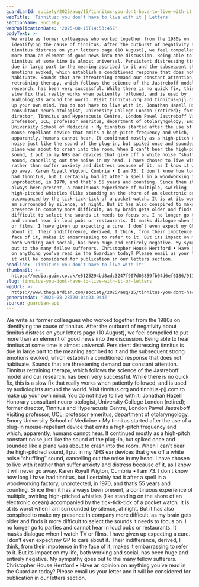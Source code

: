 ```yaml
---
guardianId: society/2025/aug/15/tinnitus-you-dont-have-to-live-with-it
webTitle: 'Tinnitus: you don’t have to live with it | Letters'
sectionName: Society
webPublicationDate: '2025-08-15T14:53:45Z'
bodyText: >-
  We write as former colleagues who worked together from the 1980s on
  identifying the cause of tinnitus. After the outburst of negativity about
  tinnitus distress on your letters page (10 August), we feel compelled to put
  more than an element of good news into the discussion. Being able to hear
  tinnitus at some time is almost universal. Persistent distressing tinnitus is
  due in large part to the meaning ascribed to it and the subsequent strong
  emotions evoked, which establish a conditioned response that does not
  habituate. Sounds that are threatening demand our constant attention. Tinnitus
  retraining therapy, which follows the science of the Jastreboff model and our
  research, has been very successful. While there is no quick fix, this is a
  slow fix that really works when patiently followed, and is used by
  audiologists around the world. Visit tinnitus.org and tinnitus-pjj.com to make
  up your own mind. You do not have to live with it. Jonathan Hazell Honorary
  consultant neuro-otologist, University College London (retired); former
  director, Tinnitus and Hyperacusis Centre, London Pawel Jastreboff Visiting
  professor, UCL; professor emeritus, department of otolaryngology, Emory
  University School of Medicine • My tinnitus started after the use of a plug-in
  mouse-repellant device that emits a high-pitch frequency and which,
  apparently, humans cannot hear. It continued mostly as a high-pitch constant
  noise just like the sound of the plug-in, but spiked once and sounded like a
  plane was about to crash into the room. When I can’t bear the high-pitched
  sound, I put in my NHS ear devices that give off a white noise “shuffling”
  sound, cancelling out the noise in my head. I have chosen to live with it
  rather than suffer anxiety and distress because of it, as I know it will never
  go away. Karen Royall Wigton, Cumbria • I am 73. I don’t know how long I have
  had tinnitus, but I certainly had it after a spell in a woodworking factory,
  unprotected, in 1970, and that’s 55 years and counting. Since then it has
  always been present, a continuous experience of multiple, swirling
  high-pitched whistles (like standing on the shore of an electronic ocean)
  accompanied by the tick-tick-tick of a pocket watch. It is at its worst when I
  am surrounded by silence, at night. But it has also conspired to make my
  presence in company more difficult, as my brain gets older and finds it more
  difficult to select the sounds it needs to focus on. I no longer go to parties
  and cannot hear in loud pubs or restaurants. It masks dialogue when I watch TV
  or films. I have given up expecting a cure. I don’t even expect my GP to care
  about it. Their indifference, derived, I think, from their impotence in the
  face of it, makes it embarrassing to refer to it. But its impact on my life,
  both working and social, has been huge and entirely negative. My sympathy goes
  out to the many fellow sufferers. Christopher House Hertford • Have an opinion
  on anything you’ve read in the Guardian today? Please email us your letter and
  it will be considered for publication in our letters section.
headline: 'Tinnitus: you don’t have to live with it'
thumbnail: >-
  https://media.guim.co.uk/e5125294bd8adc3247f907d03859fb04d6ef6186/911_0_5115_4092/500.jpg
slug: tinnitus-you-dont-have-to-live-with-it-or-letters
webUrl: >-
  https://www.theguardian.com/society/2025/aug/15/tinnitus-you-dont-have-to-live-with-it
generatedAt: '2025-08-28T20:04:23.944Z'
source: guardian-api
---
```

We write as former colleagues who worked together from the 1980s on identifying the cause of tinnitus. After the outburst of negativity about tinnitus distress on your letters page (10 August), we feel compelled to put more than an element of good news into the discussion. Being able to hear tinnitus at some time is almost universal. Persistent distressing tinnitus is due in large part to the meaning ascribed to it and the subsequent strong emotions evoked, which establish a conditioned response that does not habituate. Sounds that are threatening demand our constant attention. Tinnitus retraining therapy, which follows the science of the Jastreboff model and our research, has been very successful. While there is no quick fix, this is a slow fix that really works when patiently followed, and is used by audiologists around the world. Visit tinnitus.org and tinnitus-pjj.com to make up your own mind. You do not have to live with it. Jonathan Hazell Honorary consultant neuro-otologist, University College London (retired); former director, Tinnitus and Hyperacusis Centre, London Pawel Jastreboff Visiting professor, UCL; professor emeritus, department of otolaryngology, Emory University School of Medicine • My tinnitus started after the use of a plug-in mouse-repellant device that emits a high-pitch frequency and which, apparently, humans cannot hear. It continued mostly as a high-pitch constant noise just like the sound of the plug-in, but spiked once and sounded like a plane was about to crash into the room. When I can’t bear the high-pitched sound, I put in my NHS ear devices that give off a white noise “shuffling” sound, cancelling out the noise in my head. I have chosen to live with it rather than suffer anxiety and distress because of it, as I know it will never go away. Karen Royall Wigton, Cumbria • I am 73. I don’t know how long I have had tinnitus, but I certainly had it after a spell in a woodworking factory, unprotected, in 1970, and that’s 55 years and counting. Since then it has always been present, a continuous experience of multiple, swirling high-pitched whistles (like standing on the shore of an electronic ocean) accompanied by the tick-tick-tick of a pocket watch. It is at its worst when I am surrounded by silence, at night. But it has also conspired to make my presence in company more difficult, as my brain gets older and finds it more difficult to select the sounds it needs to focus on. I no longer go to parties and cannot hear in loud pubs or restaurants. It masks dialogue when I watch TV or films. I have given up expecting a cure. I don’t even expect my GP to care about it. Their indifference, derived, I think, from their impotence in the face of it, makes it embarrassing to refer to it. But its impact on my life, both working and social, has been huge and entirely negative. My sympathy goes out to the many fellow sufferers. Christopher House Hertford • Have an opinion on anything you’ve read in the Guardian today? Please email us your letter and it will be considered for publication in our letters section.
